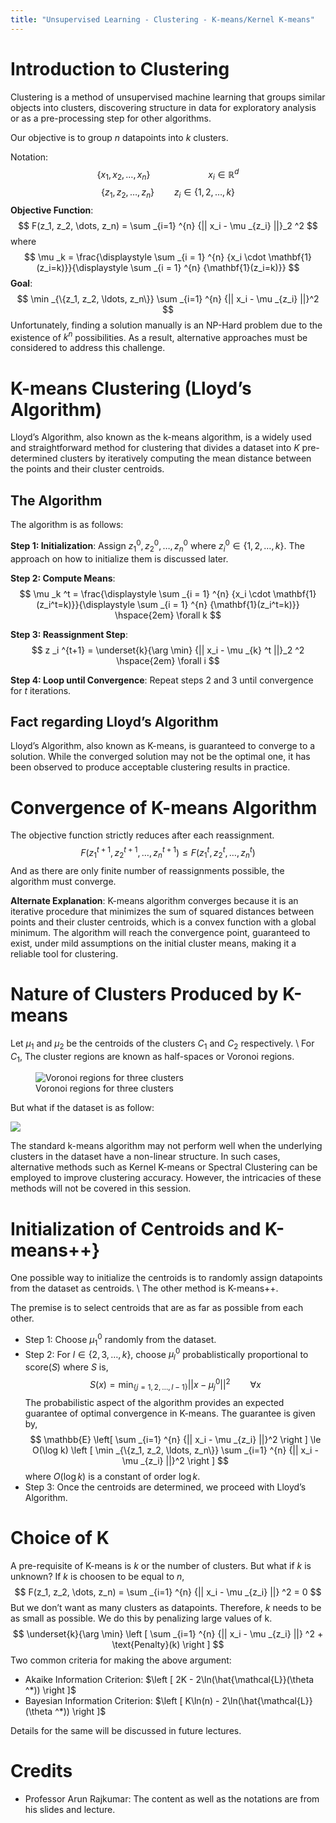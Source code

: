 ```yaml
---
title: "Unsupervised Learning - Clustering - K-means/Kernel K-means"
---
```


# Introduction to Clustering
Clustering is a method of unsupervised machine learning that groups similar objects into clusters, discovering structure in data for exploratory analysis or as a pre-processing step for other algorithms.

Our objective is to group $n$ datapoints into $k$ clusters.

Notation:
$$
\{x_1, x_2, \dots, x_n \} \hspace{6em} x_i \in \mathbb{R}^d 
$$
$$
\{z_1, z_2, \dots, z_n\} \hspace{2em} z_i \in \{1, 2, \dots, k\}
$$
**Objective Function**:
$$
F(z_1, z_2, \dots, z_n) = \sum _{i=1} ^{n} {|| x_i - \mu _{z_i} ||}_2 ^2
$$
where
$$
\mu _k = \frac{\displaystyle \sum _{i = 1} ^{n} {x_i \cdot \mathbf{1}(z_i=k)}}{\displaystyle \sum _{i = 1} ^{n} {\mathbf{1}(z_i=k)}}
$$
**Goal**:
$$
\min _{\{z_1, z_2, \ldots, z_n\}} \sum _{i=1} ^{n} {|| x_i - \mu _{z_i} ||}^2
$$
Unfortunately, finding a solution manually is an NP-Hard problem due to the existence of $k^n$ possibilities. As a result, alternative approaches must be considered to address this challenge.

# K-means Clustering (Lloyd's Algorithm)
Lloyd's Algorithm, also known as the k-means algorithm, is a widely used and straightforward method for clustering that divides a dataset into $K$ pre-determined clusters by iteratively computing the mean distance between the points and their cluster centroids.

## The Algorithm
The algorithm is as follows:

**Step 1: Initialization**:
Assign $z_1^0, z_2^0, \ldots, z_n^0$ where $z_i^0 \in \{1, 2, \ldots, k\}$. The approach on how to initialize them is discussed later.
    
**Step 2: Compute Means**:
$$
\mu _k ^t = \frac{\displaystyle \sum _{i = 1} ^{n} {x_i \cdot \mathbf{1}(z_i^t=k)}}{\displaystyle \sum _{i = 1} ^{n} {\mathbf{1}(z_i^t=k)}} \hspace{2em} \forall k
$$
    
**Step 3: Reassignment Step**:
$$
z _i ^{t+1} = \underset{k}{\arg \min} {|| x_i - \mu _{k} ^t ||}_2 ^2 \hspace{2em} \forall i
$$

**Step 4: Loop until Convergence**:
Repeat steps 2 and 3 until convergence for $t$ iterations.

## Fact regarding Lloyd's Algorithm
Lloyd's Algorithm, also known as K-means, is guaranteed to converge to a solution. While the converged solution may not be the optimal one, it has been observed to produce acceptable clustering results in practice.

# Convergence of K-means Algorithm
The objective function strictly reduces after each reassignment.
$$
F(z_1^{t+1}, z_2^{t+1}, \ldots, z_n^{t+1}) \le F(z_1^{t}, z_2^{t}, \ldots, z_n^{t})
$$
And as there are only finite number of reassignments possible, the algorithm must converge.

**Alternate Explanation**: K-means algorithm converges because it is an iterative procedure that minimizes the sum of squared distances between points and their cluster centroids, which is a convex function with a global minimum. The algorithm will reach the convergence point, guaranteed to exist, under mild assumptions on the initial cluster means, making it a reliable tool for clustering.

# Nature of Clusters Produced by K-means
Let $\mu _1$ and $\mu _2$ be the centroids of the clusters $C_1$ and $C_2$ respectively. \\
For $C_1$,
\begin{gather*}
    {|| x - \mu _{1} ||}^2 \le {|| x - \mu _{2} ||}^2 \\
    \therefore x^T(\mu _2 - \mu _1) \le \frac{||\mu _2||^2 - ||\mu _1||^2}{2} \hspace{2em} \forall x
\end{gather*}
The cluster regions are known as half-spaces or Voronoi regions.

![Voronoi regions for three clusters](./images/clustering.png)

But what if the dataset is as follow:

![](./images/ccircles.png)

The standard k-means algorithm may not perform well when the underlying clusters in the dataset have a non-linear structure. In such cases, alternative methods such as Kernel K-means or Spectral Clustering can be employed to improve clustering accuracy. However, the intricacies of these methods will not be covered in this session.

# Initialization of Centroids and K-means++}
One possible way to initialize the centroids is to randomly assign datapoints from the dataset as centroids. \\
The other method is K-means++.
\subsection{K-means++}
The premise is to select centroids that are as far as possible from each other.

* Step 1: Choose $\mu _1 ^0$ randomly from the dataset.
* Step 2: For $l \in \{2, 3, \ldots, k\}$, choose $\mu _l ^0$ probablistically proportional to score($S$) where $S$ is,
$$
    S(x) = \min _{\{j=1, 2, \ldots, l-1\}} {|| x - \mu _{j} ^0 ||}^2 \hspace{2em} \forall x
$$
    The probabilistic aspect of the algorithm provides an expected guarantee of optimal convergence in K-means. The guarantee is given by,
$$
    \mathbb{E} \left[ \sum _{i=1} ^{n} {|| x_i - \mu _{z_i} ||}^2 \right ]
    \le O(\log k) \left [ \min _{\{z_1, z_2, \ldots, z_n\}} \sum _{i=1} ^{n} {|| x_i - \mu _{z_i} ||}^2 \right ]
$$
    where $O(\log k)$ is a constant of order $\log k$.
* Step 3: Once the centroids are determined, we proceed with Lloyd's Algorithm.

# Choice of K
A pre-requisite of K-means is $k$ or the number of clusters. But what if $k$ is unknown? If $k$ is choosen to be equal to $n$,
$$
F(z_1, z_2, \dots, z_n) = \sum _{i=1} ^{n} {|| x_i - \mu _{z_i} ||} ^2 = 0
$$
But we don't want as many clusters as datapoints. Therefore, $k$ needs to be as small as possible. We do this by penalizing large values of k.
$$
\underset{k}{\arg \min} \left [ \sum _{i=1} ^{n} {|| x_i - \mu _{z_i} ||} ^2 + \text{Penalty}(k) \right ]
$$
Two common criteria for making the above argument:

* Akaike Information Criterion: $\left [ 2K - 2\ln(\hat{\mathcal{L}}(\theta ^*)) \right ]$
* Bayesian Information Criterion: $\left [ K\ln(n) - 2\ln(\hat{\mathcal{L}}(\theta ^*)) \right ]$

Details for the same will be discussed in future lectures.

# Credits
* Professor Arun Rajkumar: The content as well as the notations are from his slides and lecture.